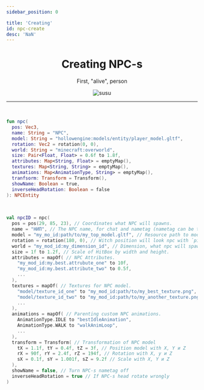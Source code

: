 ```yaml
---
sidebar_position: 0

title: 'Creating'
id: npc-create
desc: 'NaN'
---
```



<div align="center">

# Creating NPC-s

First, "alive", person

<div className="show" id="mask">

![susu](@site/static/img/doc/titles/create_npc0001.webp)

</div>

---

<br />

<div align="left" id="dont-copy">

```kts title="Sample"
fun npc(
  pos: Vec3,
  name: String = "NPC",
  model: String = "hollowengine:models/entity/player_model.gltf",
  rotation: Vec2 = rotation(0, 0),
  world: String = "minecraft:overworld",
  size: Pair<Float, Float> = 0.6f to 1.8f,
  attributes: Map<String, Float> = emptyMap(),
  textures: Map<String, String> = emptyMap(),
  animations: Map<AnimationType, String> = emptyMap(),
  tranfsorm: Transform = Transform(),
  showName: Boolean = true,
  inverseHeadRotation: Boolean = false
): NPCEntity
```

<br />

```kts title="Example"
val npcID = npc(
  pos = pos(29, 85, 23), // Coordinates what NPC will spawns.
  name = "НИП", // The NPC name, for chat and nametag (nametag can be turned off)
  model = "my_mo_id:path/to/my_top_model.gltf", // Resource path to model.
  rotation = rotation(180, 0), // Witch position will look npc with `pitch` and `yaw`.
  world = "my_mod_id:my_dimension_id", // Dimension, what npc will spawn in.
  size = 1f to 1.2f, // Scale of HitBox by width and height.
  attributes = mapOf( // NPC Attributes.
    "my_mod_id:my.best.attrubute_one" to 10f,
    "my_mod_id:my.best.attribute_two" to 0.5f,
    ...
  ),
  textures = mapOf( // Textures for NPC model.
    "model/texture_id_one" to "my_mod_id:path/to/my_best_texture.png",
    "model/texture_id_two" to "my_mod_id:path/to/my_another_texture.png",
    ...
  ),
  animations = mapOf( // Parenting custom NPC animations.
    AnimationType.IDLE to "bestIdleAnimation",
    AnimationType.WALK to "walkAnimLoop",
    ...
  ),
  transform = Transform( // Transformation of NPC model
    tX = 1.1f, tY = 0.4f, tZ = 3f, // Position model with X, Y и Z
    rX = 90f, rY = 2.4f, rZ = 194f, // Rotation with X, y и Z
    sX = 0.1f, sY = 1.001f, sZ = 9.2f // Scale with X, Y и Z
  ),
  showName = false, // Turn NPC-s nametag off
  inverseHeadRotation = true // If NPC-s head rotate wrongly
)
```

</div>

</div>
